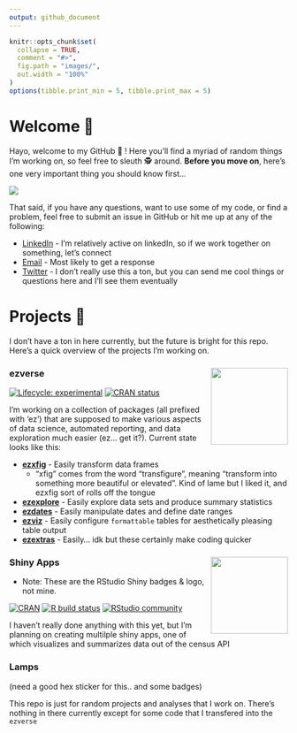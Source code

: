 ```yaml
---
output: github_document
---
```


```r
knitr::opts_chunk$set(
  collapse = TRUE,
  comment = "#>",
  fig.path = "images/",
  out.width = "100%"
)
options(tibble.print_min = 5, tibble.print_max = 5)
```

# Welcome 👋

Hayo, welcome to my GitHub 🐙 ! Here you'll find a myriad of random things I'm working on, so feel free to sleuth 🕵  around. **Before you move on**, here's one very important thing you should know first...

![](images/i_understand_nothing.gif)
<!--
![](https://media.giphy.com/media/SAAMcPRfQpgyI/giphy.gif)
-->

That said, if you have any questions, want to use some of my code, or find a problem, feel free to submit an issue in GitHub or hit me up at any of the following:

* [LinkedIn](https://www.linkedin.com/in/ericjlamphere/) - I'm relatively active on linkedIn, so if we work together on something, let's connect
* [Email](ericjlamphere@gmail.com) - Most likely to get a response
* [Twitter](https://twitter.com/ericlamphere) - I don't really use this a ton, but you can send me cool things or questions here and I'll see them eventually

# Projects 🤖

I don't have a ton in here currently, but the future is bright for this repo. Here's a quick overview of the projects I'm working on.

### ezverse <a href='https://github.com/EricLamphere/ezverse'><img src='images/hex_sticker_ezverse.png' align="right" height="139" /></a>

<!-- badges: start -->
[![Lifecycle: experimental](https://img.shields.io/badge/lifecycle-experimental-orange.svg)](https://lifecycle.r-lib.org/articles/stages.html#experimental)
[![CRAN status](https://www.r-pkg.org/badges/version/ezverse)](https://CRAN.R-project.org/package=ezverse)
<!-- badges: end -->

I'm working on a collection of packages (all prefixed with 'ez') that are supposed to make various aspects of data science, automated reporting, and data exploration much easier (ez... get it?). Current state looks like this:

* [**ezxfig**](https://github.com/EricLamphere/ezxfig.git) - Easily transform data frames
  * "xfig" comes from the word "transfigure", meaning "transform into something more beautiful or elevated". Kind of lame but I liked it, and ezxfig sort of rolls off the tongue
* [**ezexplore**](https://github.com/EricLamphere/ezexplore.git) - Easily explore data sets and produce summary statistics
* [**ezdates**](https://github.com/EricLamphere/ezdates.git) - Easily manipulate dates and define date ranges
* [**ezviz**](https://github.com/EricLamphere/ezviz.git) - Easily configure `formattable` tables for aesthetically pleasing table output
* [**ezextras**](https://github.com/EricLamphere/ezextras.git) - Easily... idk but these certainly make coding quicker

### Shiny Apps <a href='https://github.com/rstudio/shiny'><img src='images/hex_sticker_rshiny.png' align="right" height="139" /></a>
  * Note: These are the RStudio Shiny badges & logo, not mine. 

<!-- badges: start -->
[![CRAN](https://www.r-pkg.org/badges/version/shiny)](https://CRAN.R-project.org/package=shiny)
[![R build status](https://github.com/rstudio/shiny/workflows/R-CMD-check/badge.svg)](https://github.com/rstudio/shiny/actions)
[![RStudio community](https://img.shields.io/badge/community-shiny-blue?style=social&logo=rstudio&logoColor=75AADB)](https://community.rstudio.com/new-topic?category=shiny&tags=shiny)
<!-- badges: end -->

I haven't really done anything with this yet, but I'm planning on creating multilple shiny apps, one of which visualizes and summarizes data out of the census API


### Lamps 
(need a good hex sticker for this.. and some badges)

This repo is just for random projects and analyses that I work on. There's nothing in there currently except for some code that I transfered into the `ezverse`


